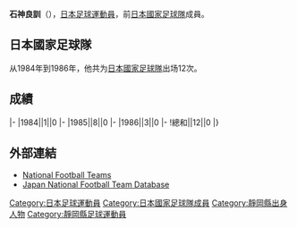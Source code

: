 {{Infobox football biography
|name=石神良訓
|image=
|fullname=石神良訓
|birth_date={{Birth date and age|1957|11|4}}
|cityofbirth=[[靜岡縣|靜岡縣]]
|countryofbirth=[[日本|日本]]
|height=1.78 m
|position=[[後衛_(足球)|後衛]]
|currentclub=
|years=
|clubs=
|caps(goals)=
|nationalyears=1984-1986
|nationalteam=[[日本國家足球隊|日本]]
|nationalcaps(goals)=12 (0)
}}
'''石神良訓'''（{{Bd|1957年|11月4日||}}），[[日本|日本]][[足球|足球]][[運動員|運動員]]，前[[日本國家足球隊|日本國家足球隊]]成員。

==日本國家足球隊==
从1984年到1986年，他共为[[日本國家足球隊|日本國家足球隊]]出场12次。

==成績==
{{Football player national team statistics|JPN}}
|-
|1984||1||0
|-
|1985||8||0
|-
|1986||3||0
|-
!總和||12||0
|}

==外部連結==
{{Reflist}}
*[http://www.national-football-teams.com/v2/player.php?id=36441 National Football Teams]
*[https://web.archive.org/web/20130922171728/http://www.japannationalfootballteam.com/en/players/ishigami_yoshinori.html Japan National Football Team Database]

{{Japan-sport-bio-stub}}
{{Soccer-player-stub}}
[[Category:日本足球運動員|Category:日本足球運動員]]
[[Category:日本國家足球隊成員|Category:日本國家足球隊成員]]
[[Category:靜岡縣出身人物|Category:靜岡縣出身人物]]
[[Category:靜岡縣足球運動員|Category:靜岡縣足球運動員]]